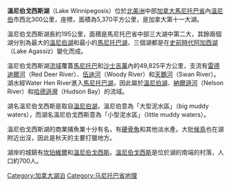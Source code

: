 {{noteTA
|1=zh-cn:马尼托巴; zh-hk:曼尼托巴; zh-tw:曼尼托巴
|2=zh-hans:哈得孙湾; zh-hant:哈得遜灣;
|3=zh-cn:萨斯喀彻温; zh-tw:薩克其萬; zh-hk:薩斯喀徹溫
}}
{{Infobox lake
 |lake_name = 溫尼伯戈西斯湖
 |image_lake =
 |caption_lake =
 |image_bathymetry = Lake Winnipeg map.png
 |caption_bathymetry = map
 |location = [[曼尼托巴|曼尼托巴]]
 |coords = {{Coord|52|30|N|100|00|W|region:CA_type:waterbody_scale:1500000|display=inline,title}}
 |type =
 |inflow = [[雷德迪爾河|雷德迪爾河]]、[[伍迪河|伍迪河]]、[[天鵝河_(加拿大)|天鵝河]]
 |outflow = [[Waterhen_River|Waterhen River]]
 |catchment = 49,825 km² (19,237 mi²)
 |basin_countries = {{CAN}}
 |length = 240 km (150 mi)
 |width = 51 km (32 mi)
 |area = 5,370 km² (2,075 mi²)
 |depth =
 |max-depth = 18 m (60 ft)
 |volume =
 |elevation = 254 m (833 ft)
 |residence_time =
 |shore =
 |islands =
 |cities = [[坎珀維爾|坎珀維爾]]、[[溫尼伯戈西斯|溫尼伯戈西斯]]
}}
'''溫尼伯戈西斯湖'''（Lake Winnipegosis）位於[[北美洲|北美洲]]中部[[加拿大|加拿大]][[馬尼托巴省|馬尼托巴省]]內[[溫尼伯|溫尼伯]]市西北300公里，座標{{coord|52|30|N|100|00|W}}，面積為5,370平方公里，是加拿大第十一大湖。

溫尼伯戈西斯湖長約195公里，面積是馬尼托巴省中部三大湖中第二大，其餘兩個湖分別為最大的[[溫尼伯湖|溫尼伯湖]]和最小的[[馬尼托巴湖|馬尼托巴湖]]，三個湖都是在[[史前時代|史前時代]][[阿加西湖|阿加西湖]]（Lake Agassiz）變化而成。

溫尼伯戈西斯湖[[流域|流域]]覆蓋[[馬尼托巴|馬尼托巴]]和[[沙士吉萬|沙士吉萬]]內的49,825平方公里，支流有[[雷德迪爾河|雷德迪爾河]]（Red Deer River）、[[伍迪河|伍迪河]]（Woody River）和[[天鵝河|天鵝河]]（Swan River）。湖水經Water Hen River進入[[馬尼托巴湖|馬尼托巴湖]]，因此屬於[[溫尼伯湖|溫尼伯湖]]、[[納爾遜河|納爾遜河]]（Nelson River）和[[哈德遜灣|哈德遜灣]]（Hudson Bay）的流域。

湖名溫尼伯戈西斯是取自[[溫尼伯湖|溫尼伯湖]]，溫尼伯意為「大型泥水區」（big muddy waters），而湖名溫尼伯戈西斯意為「小型泥水區」（little muddy waters）。

溫尼伯戈西斯湖的商業捕魚業十分有名，有[[硬骨魚|硬骨魚]]和其他淡水產。大批[[候鳥|候鳥]]也在湖附近出沒，因此是秋天的主要打獵地方。

湖岸的城鎮有[[坎珀維爾|坎珀維爾]]和[[溫尼伯戈西斯|溫尼伯戈西斯]]。[[溫尼伯戈西斯|溫尼伯戈西斯]]是位於湖的南端的村落，人口約700人。

[[Category:加拿大湖泊|Category:加拿大湖泊]]
[[Category:马尼托巴省地理|Category:马尼托巴省地理]]